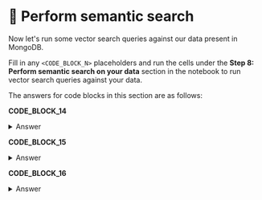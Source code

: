# 👐 Perform semantic search

Now let's run some vector search queries against our data present in MongoDB.

Fill in any `<CODE_BLOCK_N>` placeholders and run the cells under the **Step 8: Perform semantic search on your data** section in the notebook to run vector search queries against your data.

The answers for code blocks in this section are as follows:

**CODE_BLOCK_14**

<details>
<summary>Answer</summary>
<div>
```python
get_embedding(user_query)
```
</div>
</details>

**CODE_BLOCK_15**

<details>
<summary>Answer</summary>
<div>
```python
[
    {
        "$vectorSearch": {
            "index": ATLAS_VECTOR_SEARCH_INDEX_NAME,
            "queryVector": query_embedding,
            "path": "embedding",
            "numCandidates": 150,
            "limit": 5,
        }
    },
    {
        "$project": {
            "_id": 0,
            "body": 1,
            "score": {"$meta": "vectorSearchScore"},
        }
    },
]
```
</div>
</details>

**CODE_BLOCK_16**

<details>
<summary>Answer</summary>
<div>
```python
collection.aggregate(pipeline)
```
</div>
</details>